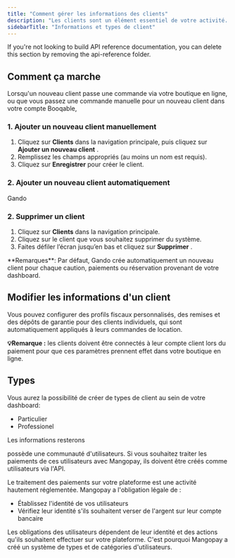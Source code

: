 ```yaml
---
title: "Comment gérer les informations des clients"
description: "Les clients sont un élément essentiel de votre activité. Heureusement, Gando vous offre un moyen simple d'organiser tous vos clients en un seul endroit et de les gérer efficacement."
sidebarTitle: "Informations et types de client"
---
```


<Note>
  If you're not looking to build API reference documentation, you can delete
  this section by removing the api-reference folder.
</Note>

## Comment ça marche

Lorsqu'un nouveau client passe une commande via votre boutique en ligne, ou que vous passez une commande manuelle pour un nouveau client dans votre compte Booqable,

### 1. Ajouter un nouveau client manuellement

1. Cliquez sur **Clients** dans la navigation principale, puis cliquez sur **Ajouter un nouveau client** .
2. Remplissez les champs appropriés (au moins un nom est requis).
3. Cliquez sur **Enregistrer** pour créer le client.

### 2. Ajouter un nouveau client automatiquement

Gando

### 2. Supprimer un client

1. Cliquez sur **Clients** dans la navigation principale.
2. Cliquez sur le client que vous souhaitez supprimer du système.
3. Faites défiler l’écran jusqu’en bas et cliquez sur **Supprimer** .

<Info>
  **Remarques**: Par défaut, Gando crée automatiquement un nouveau client pour chaque caution, paiements ou réservation provenant de votre dashboard.
</Info>

## Modifier les informations d'un client

Vous pouvez configurer des profils fiscaux personnalisés, des remises et des dépôts de garantie pour des clients individuels, qui sont automatiquement appliqués à leurs commandes de location.

**💡Remarque :** les clients doivent être connectés à leur compte client lors du paiement pour que ces paramètres prennent effet dans votre boutique en ligne.

## Types

Vous aurez la possibilité de créer de types de client au sein de votre dashboard:

- Particulier
- Professionel

Les informations resterons

possède une communauté d'utilisateurs. Si vous souhaitez traiter les paiements de ces utilisateurs avec Mangopay, ils doivent être créés comme utilisateurs via l'API.

Le traitement des paiements sur votre plateforme est une activité hautement réglementée. Mangopay a l'obligation légale de :

- Établissez l'identité de vos utilisateurs
- Vérifiez leur identité s'ils souhaitent verser de l'argent sur leur compte bancaire

Les obligations des utilisateurs dépendent de leur identité et des actions qu'ils souhaitent effectuer sur votre plateforme. C'est pourquoi Mangopay a créé un système de types et de catégories d'utilisateurs.